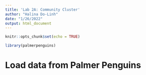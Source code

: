 ```yaml
---
title: 'Lab 2A: Community Cluster'
author: "Halina Do-Linh"
date: "1/26/2022"
output: html_document
---
```


```r
knitr::opts_chunk$set(echo = TRUE)

library(palmerpenguins)
```

# Load data from Palmer Penguins

```r

```

